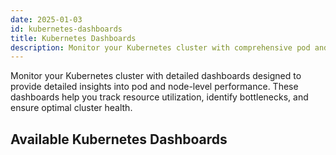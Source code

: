 ```yaml
---
date: 2025-01-03
id: kubernetes-dashboards
title: Kubernetes Dashboards
description: Monitor your Kubernetes cluster with comprehensive pod and node metrics dashboards for detailed performance insights.
---
```


Monitor your Kubernetes cluster with detailed dashboards designed to provide detailed insights into pod and node-level performance. These dashboards help you track resource utilization, identify bottlenecks, and ensure optimal cluster health.

## Available Kubernetes Dashboards

<KubernetesDashboardsListicle />

